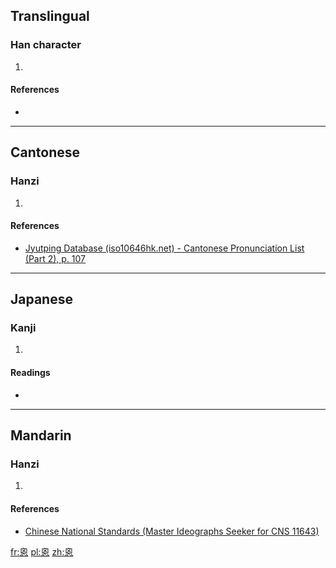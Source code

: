 ==Translingual==

===Han character===
{{Han char|rn=61|rad=心|as=06|sn=10|four=|canj=竹田心 (HWP), XX竹田心 (XXHWP)|ids=⿱[[囟]][[心]]}}

# {{defn|Han|sort=心06}}

====References====
* {{Han ref|kx=0384.200|dkj=10562|dj=0715.030|hdz=42292.010|uh=6056|ud=24662}}

----

==Cantonese==

===Hanzi===
{{yue-hanzi|jyut=[[si1]]|y=si1}}

# {{defn|lang=yue|sort=心06}}

====References====
* [http://www.iso10646hk.net/jp/document/download.jsp Jyutping Database (iso10646hk.net) - Cantonese Pronunciation List (Part 2), p. 107]

----

==Japanese==

===Kanji===
{{ja-kanji|grade=|rs=心06}}

# {{defn|lang=ja|sort=心06}}

====Readings====
* {{ja-readings|on=[[し]] (shi)|kun=[[おもおう]] (omoou), [[おもえらく]] (omoeraku), [[おぼす]] (obosu)}}

----

==Mandarin==

===Hanzi===
{{cmn-hanzi|pin=[[sī]] ([[si1]]), [[sì]] (si4), [[sāi]] (sai1)|wg=ssu<sup>1</sup>, ssu<sup>4</sup>, sai<sup>1</sup>}}

# {{defn|lang=cmn|sort=心06}}

====References====
*[http://www.cns11643.gov.tw/AIDB/query_general_view.do?page=3&code=307E Chinese National Standards (Master Ideographs Seeker for CNS 11643)]

[[fr:恖]]
[[pl:恖]]
[[zh:恖]]